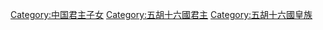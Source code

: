 [[Category:中国君主子女|Category:中国君主子女]]
[[Category:五胡十六國君主|Category:五胡十六國君主]]
[[Category:五胡十六國皇族|Category:五胡十六國皇族]]